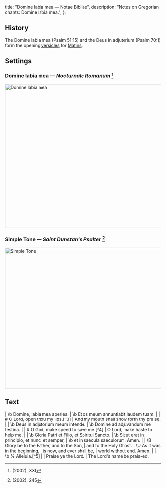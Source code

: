   title: "Domine labia mea — Notae Bibliae",
  description: "Notes on Gregorian chants: Domine labia mea.",
};

<Initial text="Domine labia mea" />

## History

The Domine labia mea (Psalm 51:15) and the Deus in adjutorium (Psalm 70:1) form the opening [versicles](/glossary/liturgical-terms#versicle) for [Matins](/glossary/liturgical-terms#matins).

## Settings

### Domine labia mea — *Nocturnale Romanum* [^1]

<Image
  src="/chants/domine-labia-mea.svg"
  alt="Domine labia mea"
  width="600"
  height="464"
/>

### Simple Tone — *Saint Dunstan's Psalter* [^2]

<Image
  src="/chants/domine-labia-mea-sarum.svg"
  alt="Simple Tone"
  width="600"
  height="455"
/>

## Text

<Poetry>
|  \b Domine, labia mea aperies.
|  \b Et os meum annuntiabit laudem tuam.
|
|  # O Lord, open thou my lips.[^3]
|  And my mouth shall show forth thy praise.
|
|  \b Deus in adjutorium meum intende.
|  \b Domine ad adjuvandum me festina.
|
|  # O God, make speed to save me.[^4]
|  O Lord, make haste to help me.
|
|  \b Gloria Patri et Filio, et Spiritui Sancto.
|  \b Sicut erat in principio, et nunc, et semper,
|  \b et in saecula saeculorum. Amen.
|
|  \B Glory be to the Father, and to the Son,
|  and to the Holy Ghost.
|  \U As it was in the beginning,
|  is now, and ever shall be,
|  world without end. Amen.
|
|  \b % Alleluia.[^5]
|
|  Praise ye the Lord.
|  The Lord's name be prais-ed.
</Poetry>

[^1]: *<Definition lang="latin" anchor="nocturnale-romanum" text="Nocturnale Romanum" />* (2002), XXI
[^2]: *<Definition lang="english" anchor="saint-dunstans-psalter" text="Saint Dunstan's Plainsong Psalter" />* (2002), 245
[^3]: <Red text="✠" /> Sign of the Cross is made on the lips.
[^4]: <Red text="✠" /> Regular Sign of the Cross is made.
[^5]: <Red text="‡" /> Excluded during Lent.
